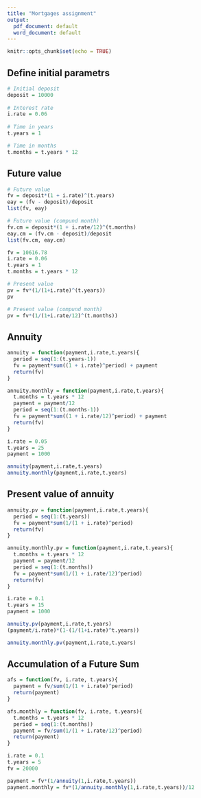 ```yaml
---
title: "Mortgages assignment"
output:
  pdf_document: default
  word_document: default
---
```


```r
knitr::opts_chunk$set(echo = TRUE)
```


## Define initial parametrs

```r
# Initial deposit 
deposit = 10000
  
# Interest rate
i.rate = 0.06
  
# Time in years
t.years = 1

# Time in months
t.months = t.years * 12
```

## Future value

```r
# Future value 
fv = deposit*(1 + i.rate)^(t.years)
eay = (fv - deposit)/deposit
list(fv, eay)

# Future value (compund month)
fv.cm = deposit*(1 + i.rate/12)^(t.months)
eay.cm = (fv.cm - deposit)/deposit
list(fv.cm, eay.cm)

```


```r
fv = 10616.78
i.rate = 0.06
t.years = 1
t.months = t.years * 12

# Present value
pv = fv*(1/(1+i.rate)^(t.years))
pv

# Present value (compund month)
pv = fv*(1/(1+i.rate/12)^(t.months))
```

## Annuity

```r
annuity = function(payment,i.rate,t.years){
  period = seq(1:(t.years-1))
  fv = payment*sum((1 + i.rate)^period) + payment
  return(fv)
}

annuity.monthly = function(payment,i.rate,t.years){
  t.months = t.years * 12
  payment = payment/12
  period = seq(1:(t.months-1))
  fv = payment*sum((1 + i.rate/12)^period) + payment
  return(fv)
}

i.rate = 0.05
t.years = 25
payment = 1000

annuity(payment,i.rate,t.years)
annuity.monthly(payment,i.rate,t.years)
```

## Present value of annuity

```r
annuity.pv = function(payment,i.rate,t.years){
  period = seq(1:(t.years))
  fv = payment*sum(1/(1 + i.rate)^period)
  return(fv)
}

annuity.monthly.pv = function(payment,i.rate,t.years){
  t.months = t.years * 12
  payment = payment/12
  period = seq(1:(t.months))
  fv = payment*sum(1/(1 + i.rate/12)^period)
  return(fv)
}

i.rate = 0.1
t.years = 15
payment = 1000

annuity.pv(payment,i.rate,t.years)
(payment/i.rate)*(1-(1/(1+i.rate)^t.years))

annuity.monthly.pv(payment,i.rate,t.years)
```

## Accumulation of a Future Sum

```r

afs = function(fv, i.rate, t.years){
  payment = fv/sum(1/(1 + i.rate)^period)
  return(payment)
}

afs.monthly = function(fv, i.rate, t.years){
  t.months = t.years * 12
  period = seq(1:(t.months))
  payment = fv/sum(1/(1 + i.rate/12)^period)
  return(payment)
}

i.rate = 0.1
t.years = 5
fv = 20000

payment = fv*(1/annuity(1,i.rate,t.years))
payment.monthly = fv*(1/annuity.monthly(1,i.rate,t.years))/12

```

```r

```

